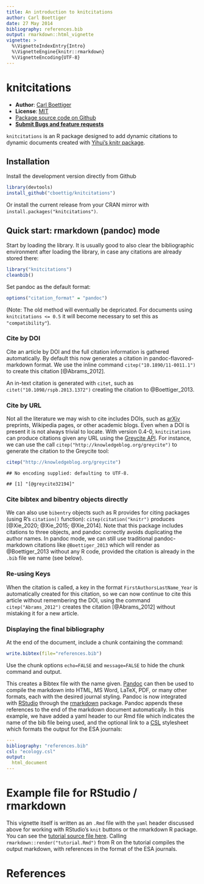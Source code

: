 ```yaml
---
title: An introduction to knitcitations
author: Carl Boettiger
date: 27 May 2014
bibliography: references.bib
output: rmarkdown::html_vignette
vignette: >
  %\VignetteIndexEntry{Intro}
  %\VignetteEngine{knitr::rmarkdown}
  %\VignetteEncoding{UTF-8}
---
```


<!--
%\VignetteEngine{knitr::rmarkdown}
%\VignetteIndexEntry{An introduction to knitcitations}
-->

<!--
[![Build Status](https://travis-ci.org/cboettig/knitcitations.png)](https://travis-ci.org/cboettig/knitcitations)
-->


knitcitations
=============



- **Author**: [Carl Boettiger](http://www.carlboettiger.info/)
- **License**: [MIT](http://opensource.org/licenses/MIT)
- [Package source code on Github](https://github.com/cboettig/knitcitations)
- [**Submit Bugs and feature requests**](https://github.com/cboettig/knitcitations/issues)


`knitcitations` is an R package designed to add dynamic citations to dynamic documents created with [Yihui's knitr package](https://github.com/yihui/knitr).



Installation 
------------

Install the development version directly from Github 

```r
library(devtools)
install_github("cboettig/knitcitations")
```

Or install the current release from your CRAN mirror with `install.packages("knitcitations")`.  


Quick start: rmarkdown (pandoc) mode
------------------------------------

Start by loading the library.  It is usually good to also clear the bibliographic environment after loading the library, in case any citations are already stored there:  


```r
library("knitcitations")
cleanbib()
```

Set pandoc as the default format:


```r
options("citation_format" = "pandoc")
```




(Note: The old method will eventually be depricated.  For documents using `knitcitations <= 0.5` it will become necessary to set this as `"compatibility"`).  

### Cite by DOI

Cite an article by DOI and the full citation information is gathered automatically. By default this now generates a citation in pandoc-flavored-markdown format. We use the inline command `citep("10.1890/11-0011.1")` to create this citation [@Abrams_2012].  

An in-text citation is generated with `citet`, such as `citet("10.1098/rspb.2013.1372")` creating the citation to @Boettiger_2013.  


### Cite by URL

Not all the literature we may wish to cite includes DOIs, such as [arXiv](http://arxiv.org) preprints, Wikipedia pages, or other academic blogs.  Even when a DOI is present it is not always trivial to locate.  With version 0.4-0, `knitcitations` can produce citations given any URL using the [Greycite API](http://greycite.knowledgeblog.org). For instance, we can use the call `citep("http://knowledgeblog.org/greycite")` to generate the citation to the Greycite tool:


```r
citep("http://knowledgeblog.org/greycite")
```

```
## No encoding supplied: defaulting to UTF-8.
```

```
## [1] "[@greycite32194]"
```

### Cite bibtex and bibentry objects directly 

We can also use `bibentry` objects such as R provides for citing packages (using R's `citation()` function): `citep(citation("knitr")` produces [@Xie_2020; @Xie_2015; @Xie_2014].  Note that this package includes citations to three objects, and pandoc correctly avoids duplicating the author names.  In pandoc mode, we can still use traditional pandoc-markdown citations like `@Boettiger_2013` which will render as @Boettiger_2013 without any R code, provided the citation is already in the `.bib` file we name (see below).


### Re-using Keys

When the citation is called, a key in the format `FirstAuthorsLastName_Year` is automatically created for this citation, so we can now continue to cite this article without remembering the DOI, using the command `citep("Abrams_2012")` creates the citation [@Abrams_2012] without mistaking it for a new article.  






### Displaying the final bibliography

At the end of the document, include a chunk containing the command:


```r
write.bibtex(file="references.bib")
```

Use the chunk options `echo=FALSE` and `message=FALSE` to hide the chunk command and output.  

This creates a Bibtex file with the name given.  [Pandoc](https://johnmacfarlane.net/pandoc) can then be used to compile the markdown into HTML, MS Word, LaTeX, PDF, or many other formats, each with the desired journal styling. Pandoc is now integrated with [RStudio](https://rstudio.com) through the [rmarkdown](https://rmarkdown.rstudio.com/) package.  Pandoc appends these references to the end of the markdown document automatically.  In this example, we have added a yaml header to our Rmd file which indicates the name of the bib file being used, and the optional link to a [CSL](https://github.com/citation-style-language/styles) stylesheet which formats the output for the ESA journals:

```yaml
---
bibliography: "references.bib"
csl: "ecology.csl"
output:
  html_document
---
```


# Example file for RStudio / rmarkdown

This vignette itself is written as an `.Rmd` file with the `yaml` header discussed above for working with RStudio's `knit` buttons or the rmarkdown R package.  You can see the [tutorial source file here](https://raw.githubusercontent.com/cboettig/knitcitations/master/vignettes/tutorial.Rmd). Calling `rmarkdown::render("tutorial.Rmd")` from R on the tutorial compiles the output markdown, with references in the format of the ESA journals.  

# References













